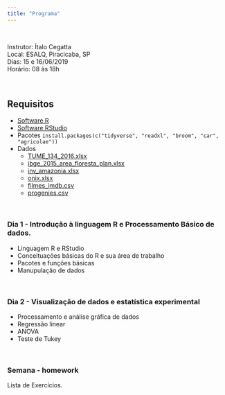 ```yaml
---
title: "Programa"
---
```

<br>

Instrutor: Ítalo Cegatta  
Local: ESALQ, Piracicaba, SP  
Dias: 15 e 16/06/2019  
Horário: 08 às 18h  

<br>

## Requisitos

* [Software R](https://cran.r-project.org/bin/windows/base/)
* [Software RStudio](https://www.rstudio.com/products/rstudio/download/#download)
* Pacotes `install.packages(c("tidyverse", "readxl", "broom", "car", "agricolae"))`
* Dados
  * [TUME_134_2016.xlsx](https://github.com/italocegatta/cursoR_gmap/raw/master/input/TUME_134_2016.xlsx)
  * [ibge_2015_area_floresta_plan.xlsx](https://github.com/italocegatta/cursoR_gmap/raw/master/input/ibge_2015_area_floresta_plan.xlsx)
  * [inv_amazonia.xlsx](https://github.com/italocegatta/cursoR_gmap/raw/master/input/inv_amazonia.xlsx)
  * [onix.xlsx](https://github.com/italocegatta/cursoR_gmap/raw/master/input/onix.xlsx)
  * [filmes_imdb.csv](https://github.com/italocegatta/cursoR_gmap/raw/master/input/filmes_imdb.csv)
  * [progenies.csv](https://github.com/italocegatta/cursoR_gmap/raw/master/input/progenies.csv)

<br>

### Dia 1 - Introdução à linguagem R e Processamento Básico de dados.  

* Linguagem R e RStudio
* Conceituações básicas do R e sua área de trabalho
* Pacotes e funções básicas
* Manupulação de dados

<br>

### Dia 2 - Visualização de dados e estatística experimental

* Processamento e análise gráfica de dados
* Regressão linear
* ANOVA
* Teste de Tukey

<br>

### Semana - homework 

Lista de Exercícios.
